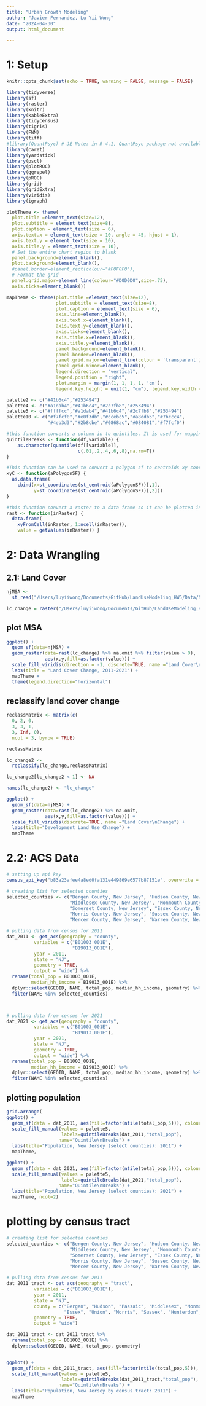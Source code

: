 ```yaml
---
title: "Urban Growth Modeling"
author: "Javier Fernandez, Lu Yii Wong"
date: "2024-04-30"
output: html_document

---
```

# 1: Setup 
```r
knitr::opts_chunk$set(echo = TRUE, warning = FALSE, message = FALSE)
```

```r
library(tidyverse)
library(sf)
library(raster)
library(knitr)
library(kableExtra)
library(tidycensus)
library(tigris)
library(FNN)
library(tiff)
#library(QuantPsyc) # JE Note: in R 4.1, QuantPsyc package not available.
library(caret)
library(yardstick)
library(pscl)
library(plotROC) 
library(ggrepel)
library(pROC)
library(grid)
library(gridExtra)
library(viridis)
library(igraph)

plotTheme <- theme(
  plot.title =element_text(size=12),
  plot.subtitle = element_text(size=8),
  plot.caption = element_text(size = 6),
  axis.text.x = element_text(size = 10, angle = 45, hjust = 1),
  axis.text.y = element_text(size = 10),
  axis.title.y = element_text(size = 10),
  # Set the entire chart region to blank
  panel.background=element_blank(),
  plot.background=element_blank(),
  #panel.border=element_rect(colour="#F0F0F0"),
  # Format the grid
  panel.grid.major=element_line(colour="#D0D0D0",size=.75),
  axis.ticks=element_blank())

mapTheme <- theme(plot.title =element_text(size=12),
                  plot.subtitle = element_text(size=8),
                  plot.caption = element_text(size = 6),
                  axis.line=element_blank(),
                  axis.text.x=element_blank(),
                  axis.text.y=element_blank(),
                  axis.ticks=element_blank(),
                  axis.title.x=element_blank(),
                  axis.title.y=element_blank(),
                  panel.background=element_blank(),
                  panel.border=element_blank(),
                  panel.grid.major=element_line(colour = 'transparent'),
                  panel.grid.minor=element_blank(),
                  legend.direction = "vertical", 
                  legend.position = "right",
                  plot.margin = margin(1, 1, 1, 1, 'cm'),
                  legend.key.height = unit(1, "cm"), legend.key.width = unit(0.2, "cm"))

palette2 <- c("#41b6c4","#253494")
palette4 <- c("#a1dab4","#41b6c4","#2c7fb8","#253494")
palette5 <- c("#ffffcc","#a1dab4","#41b6c4","#2c7fb8","#253494")
palette10 <- c("#f7fcf0","#e0f3db","#ccebc5","#a8ddb5","#7bccc4",
               "#4eb3d3","#2b8cbe","#0868ac","#084081","#f7fcf0")
```


```r
#this function converts a column in to quintiles. It is used for mapping.
quintileBreaks <- function(df,variable) {
    as.character(quantile(df[[variable]],
                          c(.01,.2,.4,.6,.8),na.rm=T))
}

#This function can be used to convert a polygon sf to centroids xy coords.
xyC <- function(aPolygonSF) {
  as.data.frame(
    cbind(x=st_coordinates(st_centroid(aPolygonSF))[,1],
          y=st_coordinates(st_centroid(aPolygonSF))[,2]))
} 

#this function convert a raster to a data frame so it can be plotted in ggplot
rast <- function(inRaster) {
  data.frame(
    xyFromCell(inRaster, 1:ncell(inRaster)), 
    value = getValues(inRaster)) }
```

# 2: Data Wrangling
## 2.1: Land Cover 
```r

njMSA <- 
  st_read("/Users/luyiiwong/Documents/GitHub/LandUseModeling_HW5/Data/NJ_Counties_3424_6106433824930826716.geojson")

lc_change = raster("/Users/luyiiwong/Documents/GitHub/LandUseModeling_HW5/Data/nlcd_nj.tif")
```
## plot MSA
```r
ggplot() +
  geom_sf(data=njMSA) +
  geom_raster(data=rast(lc_change) %>% na.omit %>% filter(value > 0), 
              aes(x,y,fill=as.factor(value))) +
  scale_fill_viridis(direction = -1, discrete=TRUE, name ="Land Cover\nChange") +
  labs(title = "Land Cover Change, 2011-2021") +
  mapTheme +
  theme(legend.direction="horizontal")
```
## reclassify land cover change 
```r
reclassMatrix <- matrix(c(
  0, 2, 0,
  3, 3, 1,
  3, Inf, 0),
  ncol = 3, byrow = TRUE)

reclassMatrix
```
```r
lc_change2 <- 
  reclassify(lc_change,reclassMatrix)

lc_change2[lc_change2 < 1] <- NA

names(lc_change2) <- "lc_change"

ggplot() +
  geom_sf(data=njMSA) +
  geom_raster(data=rast(lc_change2) %>% na.omit, 
              aes(x,y,fill=as.factor(value))) +
  scale_fill_viridis(discrete=TRUE, name ="Land Cover\nChange") + 
  labs(title="Development Land Use Change") +
  mapTheme
```

# 2.2: ACS Data 

```r
# setting up api key 
census_api_key("b83a23afee4a8ed0fa131e449869e6577b87151e", overwrite = TRUE, install = TRUE)
```

```r
# creating list for selected counties
selected_counties <- c("Bergen County, New Jersey", "Hudson County, New Jersey", "Passaic County, New Jersey" , 
                       "Middlesex County, New Jersey", "Monmouth County, New Jersey", "Ocean County, New Jersey", 
                       "Somerset County, New Jersey", "Essex County, New Jersey", "Union County, New Jersey",
                       "Morris County, New Jersey", "Sussex County, New Jersey", "Hunterdon County, New Jersey",
                       "Mercer County, New Jersey", "Warren County, New Jersey")

# pulling data from census for 2011
dat_2011 <- get_acs(geography = "county", 
          variables = c("B01003_001E",
                        "B19013_001E"), 
          year = 2011, 
          state = "NJ", 
          geometry = TRUE, 
          output = "wide") %>%
  rename(total_pop = B01003_001E,
         median_hh_income = B19013_001E) %>%
  dplyr::select(GEOID, NAME, total_pop, median_hh_income, geometry) %>%
  filter(NAME %in% selected_counties)



# pulling data from census for 2021
dat_2021 <- get_acs(geography = "county", 
          variables = c("B01003_001E",
                        "B19013_001E"), 
          year = 2021, 
          state = "NJ", 
          geometry = TRUE, 
          output = "wide") %>%
  rename(total_pop = B01003_001E,
         median_hh_income = B19013_001E) %>%
  dplyr::select(GEOID, NAME, total_pop, median_hh_income, geometry) %>%
  filter(NAME %in% selected_counties)

```

## plotting population 

```r
grid.arrange(
ggplot() +
  geom_sf(data = dat_2011, aes(fill=factor(ntile(total_pop,5))), colour=NA) +
  scale_fill_manual(values = palette5,
                    labels=quintileBreaks(dat_2011,"total_pop"),
                   name="Quintile\nBreaks") +
  labs(title="Population, New Jersey (select counties): 2011") +
  mapTheme,

ggplot() +
  geom_sf(data = dat_2021, aes(fill=factor(ntile(total_pop,5))), colour=NA) +
  scale_fill_manual(values = palette5,
                    labels=quintileBreaks(dat_2021,"total_pop"),
                   name="Quintile\nBreaks") +
  labs(title="Population, New Jersey (select counties): 2021") +
  mapTheme, ncol=2)
```


# plotting by census tract 
```r
# creating list for selected counties
selected_counties <- c("Bergen County, New Jersey", "Hudson County, New Jersey", "Passaic County, New Jersey" , 
                       "Middlesex County, New Jersey", "Monmouth County, New Jersey", "Ocean County, New Jersey", 
                       "Somerset County, New Jersey", "Essex County, New Jersey", "Union County, New Jersey",
                       "Morris County, New Jersey", "Sussex County, New Jersey", "Hunterdon County, New Jersey",
                       "Mercer County, New Jersey", "Warren County, New Jersey")

# pulling data from census for 2011
dat_2011_tract <- get_acs(geography = "tract", 
          variables = c("B01003_001E"), 
          year = 2011, 
          state = "NJ", 
          county = c("Bergen", "Hudson", "Passaic", "Middlesex", "Monmouth", "Ocean", "Somerset",
                     "Essex", "Union", "Morris", "Sussex", "Hunterdon", "Mercer", "Warren"),
          geometry = TRUE, 
          output = "wide") 

dat_2011_tract <- dat_2011_tract %>%
  rename(total_pop = B01003_001E) %>%
  dplyr::select(GEOID, NAME, total_pop, geometry)


ggplot() +
  geom_sf(data = dat_2011_tract, aes(fill=factor(ntile(total_pop,5))), colour=NA) +
  scale_fill_manual(values = palette5,
                    labels=quintileBreaks(dat_2011_tract,"total_pop"),
                   name="Quintile\nBreaks") +
  labs(title="Population, New Jersey by census tract: 2011") +
  mapTheme

```